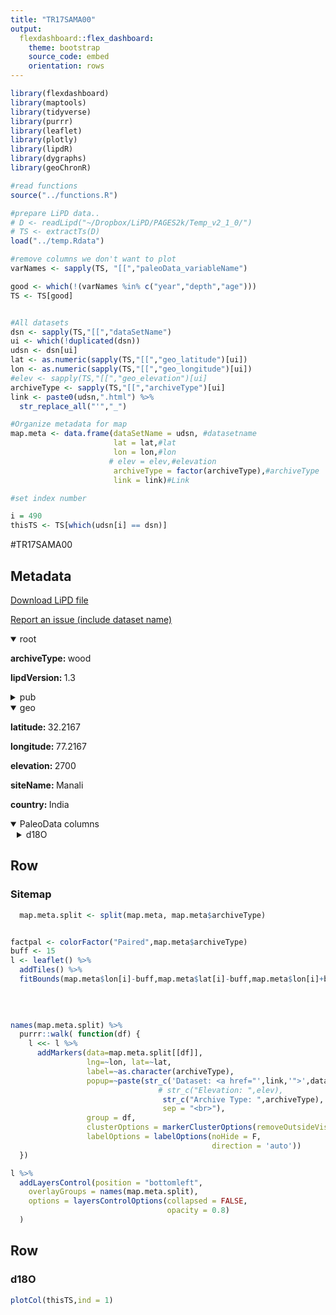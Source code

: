 ```yaml
---
title: "TR17SAMA00"
output: 
  flexdashboard::flex_dashboard:
    theme: bootstrap
    source_code: embed
    orientation: rows
---
```


```r
library(flexdashboard)
library(maptools)
library(tidyverse)
library(purrr)
library(leaflet)
library(plotly)
library(lipdR)
library(dygraphs)
library(geoChronR)

#read functions
source("../functions.R")

#prepare LiPD data..
# D <- readLipd("~/Dropbox/LiPD/PAGES2k/Temp_v2_1_0/")
# TS <- extractTs(D)
load("../temp.Rdata")

#remove columns we don't want to plot
varNames <- sapply(TS, "[[","paleoData_variableName")

good <- which(!(varNames %in% c("year","depth","age")))
TS <- TS[good]


#All datasets
dsn <- sapply(TS,"[[","dataSetName")
ui <- which(!duplicated(dsn))
udsn <- dsn[ui]
lat <- as.numeric(sapply(TS,"[[","geo_latitude")[ui])
lon <- as.numeric(sapply(TS,"[[","geo_longitude")[ui])
#elev <- sapply(TS,"[[","geo_elevation")[ui]
archiveType <- sapply(TS,"[[","archiveType")[ui]
link <- paste0(udsn,".html") %>% 
  str_replace_all("'","_")

#Organize metadata for map
map.meta <- data.frame(dataSetName = udsn, #datasetname
                       lat = lat,#lat
                       lon = lon,#lon
                      # elev = elev,#elevation
                       archiveType = factor(archiveType),#archiveType
                       link = link)#Link

#set index number

i = 490
thisTS <- TS[which(udsn[i] == dsn)]
```
#TR17SAMA00

Metadata {.sidebar}
-------------------------------------
[Download LiPD file](TR17SAMA00.lpd)
            

[Report an issue (include dataset name)](https://github.com/nickmckay/LiPDverse/issues)

<details open style="margin-left: 0px">
<summary>root</summary>
<p style="margin-left: 0px"><strong>archiveType: </strong>wood
<p style="margin-left: 0px"><strong>lipdVersion: </strong>1.3
</details>
<details>
<summary>pub</summary>
<details style="margin-left: 10px">
<summary>pub1</summary>
<p style="margin-left: 10px"><strong>journal: </strong>Global and Planetary Change
<p style="margin-left: 10px"><strong>volume: </strong>157
<p style="margin-left: 10px"><strong>pages: </strong>73-82
<p style="margin-left: 10px"><strong>title: </strong>Moisture source signals preserved in a 242-year tree-ring δ 18 O chronology in the western Himalaya
<p style="margin-left: 10px"><strong>DOI: </strong>10.1016/j.gloplacha.2017.08.009
</details>
</details>
<details open style="margin-left: 0px">
<summary>geo</summary>
<p style="margin-left: 0px"><strong>latitude: </strong>32.2167
<p style="margin-left: 0px"><strong>longitude: </strong>77.2167
<p style="margin-left: 0px"><strong>elevation: </strong>2700
<p style="margin-left: 0px"><strong>siteName: </strong>Manali
<p style="margin-left: 0px"><strong>country: </strong>India
</details>
<details open>
<summary>PaleoData columns</summary>
<details style="margin-left: 10px">
<summary>d18O</summary>
<p style="margin-left: 10px"><strong>TSid: </strong>WEB30c97fa8
<p style="margin-left: 10px"><strong>variableName: </strong>d18O
<p style="margin-left: 10px"><strong>units: </strong>permil
<p style="margin-left: 10px"><strong>description: </strong>d18O of tree-cellulose of Abies Pindrow
<details>
<summary>interpretation</summary>
<details style="margin-left: 20px">
<summary>1</summary>
<p style="margin-left: 20px"><strong>basis: </strong>calibration with instrumental rainfall record; More specifically, inverse correlations between the δ18O of precipitation and the amount of precipitation are observed at low latitudes, known as the ‘amount effect’ (Araguás-Araguás et al., 1998; Dansgaard, 1964). Therefore, smaller amounts of precipitation are associated with higher δ18O values for precipitation, representing the enrichment of 18O in the source water that is taken up by the trees.
<p style="margin-left: 20px"><strong>direction: </strong>negative
<p style="margin-left: 20px"><strong>fraction: </strong>0.3481
<p style="margin-left: 20px"><strong>rank: </strong>1
<p style="margin-left: 20px"><strong>scope: </strong>climate
<p style="margin-left: 20px"><strong>seasonality: </strong>Summer (June to September)
<p style="margin-left: 20px"><strong>variable: </strong>precipitation
<p style="margin-left: 20px"><strong>variableDetail: </strong>precipitation amount during JJAS
</details>
<details style="margin-left: 20px">
<summary>2</summary>
<p style="margin-left: 20px"><strong>basis: </strong>Warmer conditions enhance the evaporation of the soil water, which increases δ18O in the source water.
<p style="margin-left: 20px"><strong>direction: </strong>positive
<p style="margin-left: 20px"><strong>fraction: </strong>0.25
<p style="margin-left: 20px"><strong>rank: </strong>1
<p style="margin-left: 20px"><strong>scope: </strong>climate
<p style="margin-left: 20px"><strong>seasonality: </strong>summer (June to September)
<p style="margin-left: 20px"><strong>variable: </strong>temperature
<p style="margin-left: 20px"><strong>variableDetail: </strong>atmospheric surface temperature
</details>
<details style="margin-left: 20px">
<summary>3</summary>
<p style="margin-left: 20px"><strong>basis: </strong>The isotopic composition of the leaf water originating from soil moisture is subsequently modulated by its transpiration through the stomata, leading to the preferential loss of the lighter isotope (16O) and the consequent enrichment of the leaf water 18O. During the transpiration process, lower relative humidity increases the δ18O of the leaf water.
<p style="margin-left: 20px"><strong>direction: </strong>negative
<p style="margin-left: 20px"><strong>fraction: </strong>0.36
<p style="margin-left: 20px"><strong>rank: </strong>1
<p style="margin-left: 20px"><strong>scope: </strong>climate
<p style="margin-left: 20px"><strong>seasonality: </strong>summer (June to September)
<p style="margin-left: 20px"><strong>variable: </strong>relative humidity
<p style="margin-left: 20px"><strong>variableDetail: </strong>surface relative humidity
</details>
<details style="margin-left: 20px">
<summary>4</summary>
<p style="margin-left: 20px"><strong>basis: </strong>Because tree-ring δ18O correlates negatively with precipitation and relative humidity and positively with temperature, moisture-related climatic indices are expected to be suitable parameters to explain the variations in tree-ring oxygen isotopes.
<p style="margin-left: 20px"><strong>direction: </strong>negative
<p style="margin-left: 20px"><strong>fraction: </strong>0.44
<p style="margin-left: 20px"><strong>rank: </strong>1
<p style="margin-left: 20px"><strong>scope: </strong>climate
<p style="margin-left: 20px"><strong>seasonality: </strong>summer (June to September)
<p style="margin-left: 20px"><strong>variable: </strong>PDSI
<p style="margin-left: 20px"><strong>variableDetail: </strong>soil PDSI conditions
</details>
<details style="margin-left: 20px">
<summary>5</summary>
<p style="margin-left: 20px"><strong>direction: </strong>positive
<p style="margin-left: 20px"><strong>inferredMaterial: </strong>leaf water d18O
<p style="margin-left: 20px"><strong>integrationTime: </strong>a year
<p style="margin-left: 20px"><strong>rank: </strong>1
<p style="margin-left: 20px"><strong>scope: </strong>isotope
<p style="margin-left: 20px"><strong>seasonality: </strong>Summer (June to September)
<p style="margin-left: 20px"><strong>variable: </strong>leafwater isotope
<p style="margin-left: 20px"><strong>variableDetail: </strong>isotopic composition of summer rainfall
</details>
</details>
</details>

Row
-----------------------------------------------------------------------

### Sitemap

```r
  map.meta.split <- split(map.meta, map.meta$archiveType)


factpal <- colorFactor("Paired",map.meta$archiveType)
buff <- 15
l <- leaflet() %>% 
  addTiles() %>% 
  fitBounds(map.meta$lon[i]-buff,map.meta$lat[i]-buff,map.meta$lon[i]+buff,map.meta$lat[i]+buff)
  

  
  
names(map.meta.split) %>%
  purrr::walk( function(df) {
    l <<- l %>%
      addMarkers(data=map.meta.split[[df]],
                 lng=~lon, lat=~lat,
                 label=~as.character(archiveType),
                 popup=~paste(str_c('Dataset: <a href="',link,'">',dataSetName,'</a>'),
                                 # str_c("Elevation: ",elev),
                                  str_c("Archive Type: ",archiveType),
                                  sep = "<br>"),
                 group = df,
                 clusterOptions = markerClusterOptions(removeOutsideVisibleBounds = F),
                 labelOptions = labelOptions(noHide = F,
                                             direction = 'auto'))
  })

l %>%
  addLayersControl(position = "bottomleft",
    overlayGroups = names(map.meta.split),
    options = layersControlOptions(collapsed = FALSE,
                                   opacity = 0.8)
  )
```

Row {.tabset .tabset-fade}
-----------------------------------------------------------------------

### d18O
```r
plotCol(thisTS,ind = 1)
```
